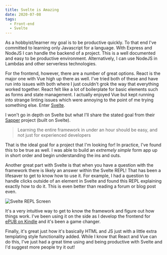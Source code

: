 ```yaml
---
title: Svelte is Amazing
date: 2020-07-08
tags:
  - Front-end
  - Svelte
---
```


As a hobbyist/learner my goal is to be productive quickly. To that end I've committed to learning only Javascript for a language. With Express and NodeJS I can handle the backend of a project. This is a well documented and easy to be productive environment. Alternatively, I can use NodeJS in Lambdas and other serverless technologies.

For the frontend, however, there are a number of great options. React is the major one with Vue high up there as well. I've tried both of these and have run into issues with both where I just couldn't grok the way that everything worked together. React felt like a lot of boilerplate for basic elements such as forms and state management. I actually enjoyed Vue but kept running into strange linting issues which were annoying to the point of me trying something else. Enter [Svelte](https://svelte.dev/).

I won't go in depth on Svelte but what I'll share the stated goal from their [Sapper](https://svelte.dev/blog/sapper-towards-the-ideal-web-app-framework) project (built on Svelte).

> Learning the entire framework in under an hour should be easy, and not just for experienced developers

That is the ideal goal for a project that I'm looking for! In practice, I've found this to be true as well. I was able to build an _extremely simple_ form app up in short order and begin understanding the ins and outs.

Another great part with Svelte is that when you have a question with the framework there is likely an answer within the Svelte REPL! That has been a lifesaver to get to know how to use it. For example, I had a question to handle clicks outside of an element in Svelte and found this REPL explaining exactly how to do it. This is even better than reading a forum or blog post even.

![Svelte REPL Screen](./svelte-repl.png)

It's a very intuitive way to get to know the framework and figure out how things work. I've been using it on the side as I develop the frontend for [ePUB on Kindle](https://epubonkindle.com) and it's been a game changer.

Finally, it's great just how it's basically HTML and JS just with a little extra templating style functionality added. While I know that React and Vue can do this, I've just had a great time using and being productive with Svelte and I'd suggest more people try it out!
